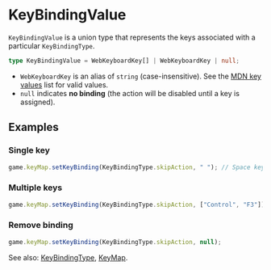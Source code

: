 
# KeyBindingValue

`KeyBindingValue` is a union type that represents the keys associated with a particular `KeyBindingType`.

```typescript
type KeyBindingValue = WebKeyboardKey[] | WebKeyboardKey | null;
```

- `WebKeyboardKey` is an alias of `string` (case-insensitive). See the [MDN key values](https://developer.mozilla.org/en-US/docs/Web/API/KeyboardEvent/key/Key_Values) list for valid values.
- `null` indicates **no binding** (the action will be disabled until a key is assigned).

## Examples

### Single key

```typescript
game.keyMap.setKeyBinding(KeyBindingType.skipAction, " "); // Space key
```

### Multiple keys

```typescript
game.keyMap.setKeyBinding(KeyBindingType.skipAction, ["Control", "F3"]);
```

### Remove binding

```typescript
game.keyMap.setKeyBinding(KeyBindingType.skipAction, null);
```

See also: [KeyBindingType](./KeyBindingType), [KeyMap](../game/key-map). 